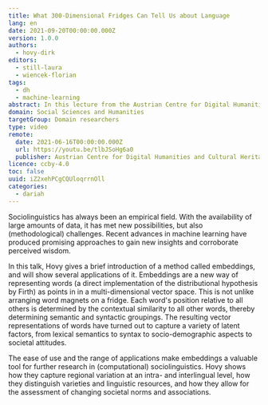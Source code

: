 ```yaml
---
title: What 300-Dimensional Fridges Can Tell Us about Language
lang: en
date: 2021-09-20T00:00:00.000Z
version: 1.0.0
authors:
  - hovy-dirk
editors:
  - still-laura
  - wiencek-florian
tags:
  - dh
  - machine-learning
abstract: In this lecture from the Austrian Centre for Digital Humanities and Cultural Heritage (ADCH-CH), Dirk Hovy gives an introduction to the method called embeddings, and showcases several applications of it. Hovy shows how they capture regional variation at an intra- and interlingual level, how they distinguish varieties and linguistic resources, and how they allow for the assessment of changing societal norms and associations.
domain: Social Sciences and Humanities
targetGroup: Domain researchers
type: video
remote:
  date: 2021-06-16T00:00:00.000Z
  url: https://youtu.be/tlbJSoHg6a0
  publisher: Austrian Centre for Digital Humanities and Cultural Heritage (ACDH-CH)
licence: ccby-4.0
toc: false
uuid: iZ2xehPCgCQUloqrrnOll
categories:
  - dariah
---
```


Sociolinguistics has always been an empirical field. With the availability of large amounts of data, it has met new possibilities, but also (methodological) challenges. Recent advances in machine learning have produced promising approaches to gain new insights and corroborate perceived wisdom.

In this talk, Hovy gives a brief introduction of a method called embeddings, and will show several applications of it. Embeddings are a new way of representing words (a direct implementation of the distributional hypothesis by Firth) as points in in a multi-dimensional vector space. This is not unlike arranging word magnets on a fridge. Each word's position relative to all others is determined by the contextual similarity to all other words, thereby determining semantic and syntactic groupings. The resulting vector representations of words have turned out to capture a variety of latent factors, from lexical semantics to syntax to socio-demographic aspects to societal attitudes.

The ease of use and the range of applications make embeddings a valuable tool for further research in (computational) sociolinguistics. Hovy shows how they capture regional variation at an intra- and interlingual level, how they distinguish varieties and linguistic resources, and how they allow for the assessment of changing societal norms and associations.

<VideoCard
  provider="youtube"
  id="tlbJSoHg6a0"
  title="ACDH-CH Lecture 7.2 – Dirk Hovy – What 300-Dimensional Fridges Can Tell Us about Language"
  subtitle="Click here to view"
  image="images/acdh-ch-video.png"
/>
